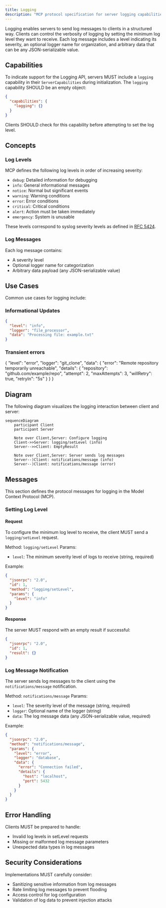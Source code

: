 ```yaml
---
title: Logging
description: "MCP protocol specification for server logging capabilities"
---
```


Logging enables servers to send log messages to clients in a structured way. Clients can control the verbosity of logging by setting the minimum log level they want to receive. Each log message includes a level indicating its severity, an optional logger name for organization, and arbitrary data that can be any JSON-serializable value.

## Capabilities

To indicate support for the Logging API, servers MUST include a `logging` capability in their `ServerCapabilities` during initialization. The `logging` capability SHOULD be an empty object:

```json
{
  "capabilities": {
    "logging": {}
  }
}
```

Clients SHOULD check for this capability before attempting to set the log level.

## Concepts

### Log Levels

MCP defines the following log levels in order of increasing severity:

- `debug`: Detailed information for debugging
- `info`: General informational messages
- `notice`: Normal but significant events
- `warning`: Warning conditions
- `error`: Error conditions
- `critical`: Critical conditions
- `alert`: Action must be taken immediately
- `emergency`: System is unusable

These levels correspond to syslog severity levels as defined in [RFC 5424](https://datatracker.ietf.org/doc/html/rfc5424#section-6.2.1).

### Log Messages

Each log message contains:
- A severity level
- Optional logger name for categorization
- Arbitrary data payload (any JSON-serializable value)

## Use Cases

Common use cases for logging include:

### Informational Updates

```json
{
  "level": "info",
  "logger": "file_processor",
  "data": "Processing file: example.txt"
}
```

### Transient errors

{
  "level": "error",
  "logger": "git_clone",
  "data": {
    "error": "Remote repository temporarily unreachable",
    "details": {
      "repository": "github.com/example/repo",
      "attempt": 2,
      "maxAttempts": 3,
      "willRetry": true,
      "retryIn": "5s"
    }
  }
}

## Diagram

The following diagram visualizes the logging interaction between client and server:

```mermaid
sequenceDiagram
    participant Client
    participant Server

    Note over Client,Server: Configure logging
    Client->>Server: logging/setLevel (info)
    Server-->>Client: EmptyResult

    Note over Client,Server: Server sends log messages
    Server--)Client: notifications/message (info)
    Server--)Client: notifications/message (error)
```

## Messages

This section defines the protocol messages for logging in the Model Context Protocol (MCP).

### Setting Log Level

#### Request

To configure the minimum log level to receive, the client MUST send a `logging/setLevel` request.

Method: `logging/setLevel`
Params:
  - `level`: The minimum severity level of logs to receive (string, required)

Example:
```json
{
  "jsonrpc": "2.0",
  "id": 1,
  "method": "logging/setLevel",
  "params": {
    "level": "info"
  }
}
```

#### Response

The server MUST respond with an empty result if successful:

```json
{
  "jsonrpc": "2.0",
  "id": 1,
  "result": {}
}
```

### Log Message Notification

The server sends log messages to the client using the `notifications/message` notification.

Method: `notifications/message`
Params:
  - `level`: The severity level of the message (string, required)
  - `logger`: Optional name of the logger (string)
  - `data`: The log message data (any JSON-serializable value, required)

Example:
```json
{
  "jsonrpc": "2.0",
  "method": "notifications/message",
  "params": {
    "level": "error",
    "logger": "database",
    "data": {
      "error": "Connection failed",
      "details": {
        "host": "localhost",
        "port": 5432
      }
    }
  }
}
```

## Error Handling

Clients MUST be prepared to handle:
- Invalid log levels in setLevel requests
- Missing or malformed log message parameters
- Unexpected data types in log messages

## Security Considerations

Implementations MUST carefully consider:
- Sanitizing sensitive information from log messages
- Rate limiting log messages to prevent flooding
- Access control for log configuration
- Validation of log data to prevent injection attacks